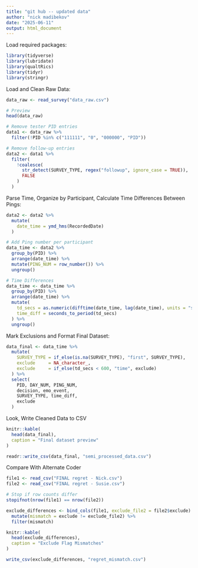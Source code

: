 ```yaml
---
title: "git hub -- updated data"
author: "nick madibekov"
date: "2025-06-11"
output: html_document
---
```


Load required packages:
```r
library(tidyverse)
library(lubridate)
library(qualtRics)
library(tidyr)
library(stringr)
```

Load and Clean Raw Data:
```r
data_raw <- read_survey("data_raw.csv")

# Preview
head(data_raw)

# Remove tester PID entries
data1 <- data_raw %>%
  filter(!PID %in% c("111111", "0", "000000", "PID"))

# Remove follow-up entries
data2 <- data1 %>%
  filter(
    !coalesce(
      str_detect(SURVEY_TYPE, regex("followup", ignore_case = TRUE)),
      FALSE
    )
  )
```

Parse Time, Organize by Participant, Calculate Time Differences Between Pings:
```r
data2 <- data2 %>%
  mutate(
    date_time = ymd_hms(RecordedDate)
  )

# Add Ping number per participant
data_time <- data2 %>%
  group_by(PID) %>%
  arrange(date_time) %>%
  mutate(PING_NUM = row_number()) %>%
  ungroup()

# Time Differences
data_time <- data_time %>%
  group_by(PID) %>%
  arrange(date_time) %>%
  mutate(
    td_secs = as.numeric(difftime(date_time, lag(date_time), units = "secs")),
    time_diff = seconds_to_period(td_secs)
  ) %>%
  ungroup()
```

Mark Exclusions and Format Final Dataset:
```r
data_final <- data_time %>%
  mutate(
    SURVEY_TYPE = if_else(is.na(SURVEY_TYPE), "first", SURVEY_TYPE),
    exclude     = NA_character_,
    exclude     = if_else(td_secs < 600, "time", exclude)
  ) %>%
  select(
    PID, DAY_NUM, PING_NUM,
    decision, emo_event,
    SURVEY_TYPE, time_diff,
    exclude
  )
```

Look, Write Cleaned Data to CSV 
```r
knitr::kable(
  head(data_final),
  caption = "Final dataset preview"
)

readr::write_csv(data_final, "semi_processed_data.csv")
```

Compare With Alternate Coder
```r
file1 <- read_csv("FINAL regret - Nick.csv")
file2 <- read_csv("FINAL regret - Susie.csv")

# Stop if row counts differ
stopifnot(nrow(file1) == nrow(file2))

exclude_differences <- bind_cols(file1, exclude_file2 = file2$exclude) %>%
  mutate(mismatch = exclude != exclude_file2) %>%
  filter(mismatch)

knitr::kable(
  head(exclude_differences),
  caption = "Exclude Flag Mismatches"
)

write_csv(exclude_differences, "regret_mismatch.csv")
```
